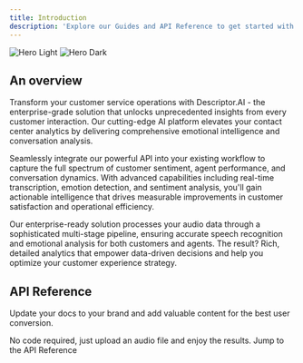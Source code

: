 ```yaml
---
title: Introduction
description: 'Explore our Guides and API Reference to get started with Descriptor.AI'
---
```


<img
  className="block dark:hidden"
  src="/images/hero-light.svg"
  alt="Hero Light"
/>
<img
  className="hidden dark:block"
  src="/images/hero-dark.svg"
  alt="Hero Dark"
/>

## An overview

Transform your customer service operations with Descriptor.AI - the enterprise-grade solution that unlocks unprecedented insights from every customer interaction. Our cutting-edge AI platform elevates your contact center analytics by delivering comprehensive emotional intelligence and conversation analysis.

Seamlessly integrate our powerful API into your existing workflow to capture the full spectrum of customer sentiment, agent performance, and conversation dynamics. With advanced capabilities including real-time transcription, emotion detection, and sentiment analysis, you'll gain actionable intelligence that drives measurable improvements in customer satisfaction and operational efficiency.

Our enterprise-ready solution processes your audio data through a sophisticated multi-stage pipeline, ensuring accurate speech recognition and emotional analysis for both customers and agents. The result? Rich, detailed analytics that empower data-driven decisions and help you optimize your customer experience strategy.


## API Reference

Update your docs to your brand and add valuable content for the best user conversion.

<CardGroup cols={2}>
  <Card
    title="Try our Demo"
    icon="palette"
    href="https://demo.descriptor.ai/"
  >
    No code required, just upload an audio file and enjoy the results.
  </Card>
  <Card
    title="API Reference"
    icon="code"
    href="/api-reference/docs"
  >
    Jump to the API Reference
  </Card>
</CardGroup>
